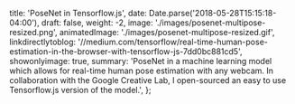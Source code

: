   title: 'PoseNet in Tensorflow.js',
  date: Date.parse('2018-05-28T15:15:18-04:00'),
  draft: false,
  weight: -2,
  image: './images/posenet-multipose-resized.png',
  animatedImage: './images/posenet-multipose-resized.gif',
  linkdirectlytoblog:
    '//medium.com/tensorflow/real-time-human-pose-estimation-in-the-browser-with-tensorflow-js-7dd0bc881cd5',
  showonlyimage: true,
  summary:
    'PoseNet in a machine learning model which allows for real-time human pose estimation with any webcam.  In collaboration with the Google Creative Lab, I open-sourced an easy to use Tensorflow.js version of the model.',
};
